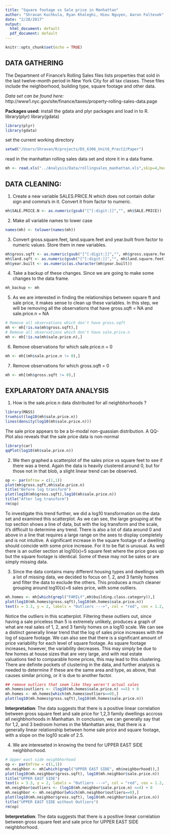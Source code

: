 ```yaml
---
title: "Square footage vs Sale price in Manhattan"
author: "Shravan Kuchkula, Ryan Khaleghi, Hieu Nguyen, Aaron Faltesek"
date: "2/28/2017"
output:
  html_document: default
  pdf_document: default
---
```


```r
knitr::opts_chunk$set(echo = TRUE)
```

## DATA GATHERING

The Department of Finance’s Rolling Sales files lists properties that sold in the last twelve-month period in New York City for all tax classes. These files include the neighborhood, building type, square footage and other data.

*Data set can be found here:*
http://www1.nyc.gov/site/finance/taxes/property-rolling-sales-data.page

**Packages used:**
install the gdata and plyr packages and load in to R.
library(plyr)
library(gdata)
```r
library(plyr)
library(gdata)
```

set the current working directory
```r
setwd("/Users/Shravan/R/projects/DS_6306_Unit6_Pract2/Paper")
```

read in the manhattan rolling sales data set and store it in a data frame.
```r
mh <- read.xls("../Analysis/Data/rollingsales_manhattan.xls",skip=4,header=TRUE)
```

## DATA CLEANING:
1. Create a new variable SALES.PRICE.N which does not contain dollar sign and comma's in it. Convert it from factor to numeric.

```r
mh$SALE.PRICE.N <- as.numeric(gsub("[^[:digit:]]","", mh$SALE.PRICE))
```

2. Make all variable names to lower case
```r
names(mh) <- tolower(names(mh))
```

3. Convert gross.square.feet, land.square.feet and year.built from factor to numeric values. Store them in new variables.

```r
mh$gross.sqft <- as.numeric(gsub("[^[:digit:]]","", mh$gross.square.feet))
mh$land.sqft <- as.numeric(gsub("[^[:digit:]]","", mh$land.square.feet))
mh$year.built <- as.numeric(as.character(mh$year.built))
```

4. Take a backup of these changes. Since we are going to make some changes to the data frame.
```r
mh_backup <- mh
```

5. As we are interested in finding the relationships between square ft and sale price, it makes sense to clean up these variables. In this step, we will be removing all the observations that have gross.sqft = NA and sale.price.n = NA

```r
# Remove all observations which don't have gross.sqft
mh <- mh[!is.na(mh$gross.sqft),]
# Remove all observations which don't have sale.price.n
mh <- mh[!is.na(mh$sale.price.n),]
```

6. Remove observations for which sale.price.n = 0
```r
mh <- mh[(mh$sale.price.n != 0),]
```

7. Remove observations for which gross.sqft = 0
```r
mh <- mh[(mh$gross.sqft != 0),]
```

## EXPLARATORY DATA ANALYSIS

1. How is the sale.price.n data distributed for all neighbhorhoods ?

```r
library(MASS)
truehist(log10(mh$sale.price.n))
lines(density(log10(mh$sale.price.n)))
```

The sale price appears to be a bi-modal non-guassian distribution. 
A QQ-Plot also reveals that the sale price data is non-normal

```r
library(car)
qqPlot(log10(mh$sale.price.n))
```

2. We then graphed a scatterplot of the sales price vs square feet to see if there was a trend. Again the data is heavily clustered around 0, but for those not in that blob, a slight linear trend can be observed. 

```r
op <- par(mfrow = c(1,1))
plot(mh$gross.sqft,mh$sale.price.n)
title("Before log transform")
plot(log10(mh$gross.sqft),log10(mh$sale.price.n))
title("After log transform")
rm(op)
```

To investigate this trend further, we did a log10 transformation on the data set and examined this scatterplot. As we can see, the large grouping at the top section shows a line of data, but with the log transform and the scale, it’s difficult to determine any trend. There is also a lot of data around 0 and above in a line that requires a large range on the axes to display completely and is not intuitive. A significant increase in the square footage of a dwelling should coincide with some price increase. For it to be flat is unusual. As well there is an outlier section at log10(x)=5 square feet where the price goes up but the square footage is identical.  Some of these may not be sales or are simply missing data.


3. Since the data contains many different housing types and dwellings with a lot of missing data, we decided to focus on 1, 2, and 3 family homes and filter the data to exclude the others. This produces a much cleaner grouping around log10(x)=6 sales price, with some outliers. 

```r
mh.homes <- mh[which(grepl("FAMILY",mh$building.class.category)),]
plot(log10(mh.homes$gross.sqft),log10(mh.homes$sale.price.n))
text(x = 3.3, y = 2, labels = "Outliers --->", col = "red", cex = 1.2, font=4, srt = -45)
```

Notice the outliers in this scatterplot. Filtering these outliers out, since having a sale priceless than 5 is extremely unlikely, produces a graph of what are real sales of 1, 2, and 3 family homes on a log10 scale. We can see a distinct generally linear trend that the log of sales price increases with the log of square footage. We can also see that there is a significant amount of price variability for each level of square footage. As square footage increases, however, the variability decreases. This may simply be due to few homes at house sizes that are very large, and with real estate valuations tied to comparable home prices, this may lead to this clustering. There are definite pockets of clustering in the data, and further analysis is needed to determine if these are the same area and type, as above, that causes similar pricing, or it is due to another factor.

```r
## remove outliers that seem like they weren't actual sales
mh.homes$outliers <- (log10(mh.homes$sale.price.n) <=5) + 0
mh.homes <- mh.homes[which(mh.homes$outliers==0),]
plot(log10(mh.homes$gross.sqft),log10(mh.homes$sale.price.n))
```


**Interpretation**: The data suggests that there is a positive linear correlation between gross square feet and sale price for 1,2,3 family dwellings accross all neighbhorhoods in Manhattan. In conclusion, we can generally say that for 1,2, and 3 bedroom homes in the Manhattan area, that there is a generally linear relationship between home sale price and square footage, with a slope on the log10 scale of 2.5.  

4. We are intereseted in knowing the trend for UPPER EAST SIDE neighbhorhood.

```r
# Upper east side neighbhorhood
op <- par(mfrow = c(1,1))
mh.neighbor <- mh[which(grepl("UPPER EAST SIDE", mh$neighborhood)),]
plot(log10(mh.neighbor$gross.sqft), log10(mh.neighbor$sale.price.n))
title("UPPER EAST SIDE")
text(x = 3.3, y = 2, labels = "Outliers --->", col = "red", cex = 1.2, font=4, srt = -45)
mh.neighbor$outliers <- (log10(mh.neighbor$sale.price.n) <=4) + 0
mh.neighbor <- mh.neighbor[which(mh.neighbor$outliers==0),]
plot(log10(mh.neighbor$gross.sqft), log10(mh.neighbor$sale.price.n))
title("UPPER EAST SIDE without Outliers")
rm(op)
```

**Interpretation**: The data suggests that there is a positive linear correlation between gross square feet and sale price for UPPER EAST SIDE neighbhorhood.